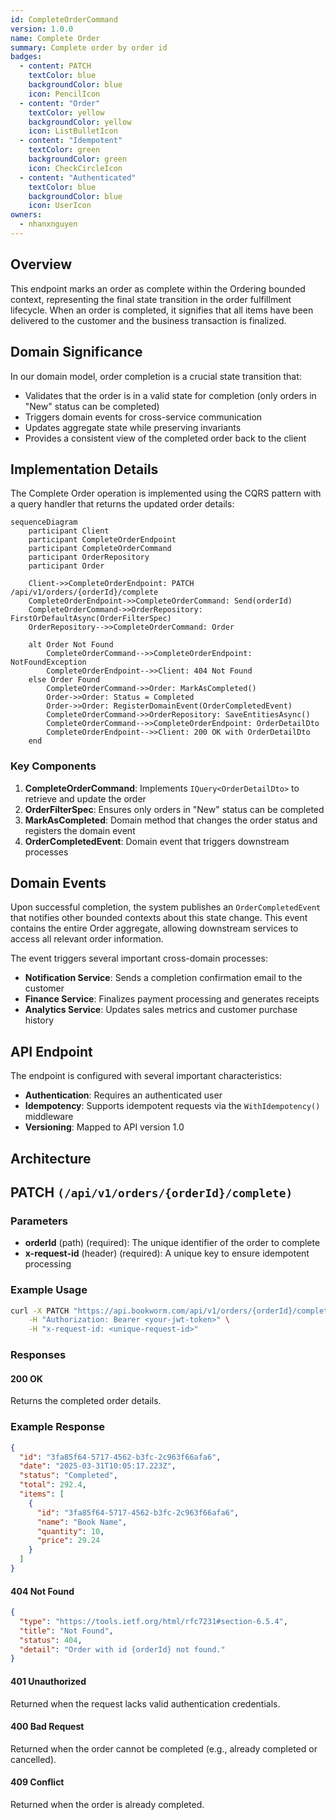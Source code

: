```yaml
---
id: CompleteOrderCommand
version: 1.0.0
name: Complete Order
summary: Complete order by order id
badges:
  - content: PATCH
    textColor: blue
    backgroundColor: blue
    icon: PencilIcon
  - content: "Order"
    textColor: yellow
    backgroundColor: yellow
    icon: ListBulletIcon
  - content: "Idempotent"
    textColor: green
    backgroundColor: green
    icon: CheckCircleIcon
  - content: "Authenticated"
    textColor: blue
    backgroundColor: blue
    icon: UserIcon
owners:
  - nhanxnguyen
---
```


## Overview

This endpoint marks an order as complete within the Ordering bounded context, representing the final state transition in the order fulfillment lifecycle. When an order is completed, it signifies that all items have been delivered to the customer and the business transaction is finalized.

## Domain Significance

In our domain model, order completion is a crucial state transition that:

- Validates that the order is in a valid state for completion (only orders in "New" status can be completed)
- Triggers domain events for cross-service communication
- Updates aggregate state while preserving invariants
- Provides a consistent view of the completed order back to the client

## Implementation Details

The Complete Order operation is implemented using the CQRS pattern with a query handler that returns the updated order details:

```mermaid
sequenceDiagram
    participant Client
    participant CompleteOrderEndpoint
    participant CompleteOrderCommand
    participant OrderRepository
    participant Order

    Client->>CompleteOrderEndpoint: PATCH /api/v1/orders/{orderId}/complete
    CompleteOrderEndpoint->>CompleteOrderCommand: Send(orderId)
    CompleteOrderCommand->>OrderRepository: FirstOrDefaultAsync(OrderFilterSpec)
    OrderRepository-->>CompleteOrderCommand: Order

    alt Order Not Found
        CompleteOrderCommand-->>CompleteOrderEndpoint: NotFoundException
        CompleteOrderEndpoint-->>Client: 404 Not Found
    else Order Found
        CompleteOrderCommand->>Order: MarkAsCompleted()
        Order->>Order: Status = Completed
        Order->>Order: RegisterDomainEvent(OrderCompletedEvent)
        CompleteOrderCommand->>OrderRepository: SaveEntitiesAsync()
        CompleteOrderCommand-->>CompleteOrderEndpoint: OrderDetailDto
        CompleteOrderEndpoint-->>Client: 200 OK with OrderDetailDto
    end
```

### Key Components

1. **CompleteOrderCommand**: Implements `IQuery<OrderDetailDto>` to retrieve and update the order
2. **OrderFilterSpec**: Ensures only orders in "New" status can be completed
3. **MarkAsCompleted**: Domain method that changes the order status and registers the domain event
4. **OrderCompletedEvent**: Domain event that triggers downstream processes

## Domain Events

Upon successful completion, the system publishes an `OrderCompletedEvent` that notifies other bounded contexts about this state change. This event contains the entire Order aggregate, allowing downstream services to access all relevant order information.

The event triggers several important cross-domain processes:

- **Notification Service**: Sends a completion confirmation email to the customer
- **Finance Service**: Finalizes payment processing and generates receipts
- **Analytics Service**: Updates sales metrics and customer purchase history

## API Endpoint

The endpoint is configured with several important characteristics:

- **Authentication**: Requires an authenticated user
- **Idempotency**: Supports idempotent requests via the `WithIdempotency()` middleware
- **Versioning**: Mapped to API version 1.0

## Architecture

<NodeGraph />

## PATCH `(/api/v1/orders/{orderId}/complete)`

### Parameters

- **orderId** (path) (required): The unique identifier of the order to complete
- **x-request-id** (header) (required): A unique key to ensure idempotent processing

### Example Usage

```bash
curl -X PATCH "https://api.bookworm.com/api/v1/orders/{orderId}/complete" \
    -H "Authorization: Bearer <your-jwt-token>" \
    -H "x-request-id: <unique-request-id>"
```

### Responses

#### <span className="text-green-500">200 OK</span>

Returns the completed order details.

<SchemaViewer file="response-200.json" maxHeight="500" id="response-200" />

### Example Response

```json title="200 OK"
{
  "id": "3fa85f64-5717-4562-b3fc-2c963f66afa6",
  "date": "2025-03-31T10:05:17.223Z",
  "status": "Completed",
  "total": 292.4,
  "items": [
    {
      "id": "3fa85f64-5717-4562-b3fc-2c963f66afa6",
      "name": "Book Name",
      "quantity": 10,
      "price": 29.24
    }
  ]
}
```

#### <span className="text-red-500">404 Not Found</span>

```json title="404 Not Found"
{
  "type": "https://tools.ietf.org/html/rfc7231#section-6.5.4",
  "title": "Not Found",
  "status": 404,
  "detail": "Order with id {orderId} not found."
}
```

#### <span className="text-red-500">401 Unauthorized</span>

Returned when the request lacks valid authentication credentials.

#### <span className="text-red-500">400 Bad Request</span>

Returned when the order cannot be completed (e.g., already completed or cancelled).

#### <span className="text-red-500">409 Conflict</span>

Returned when the order is already completed.

